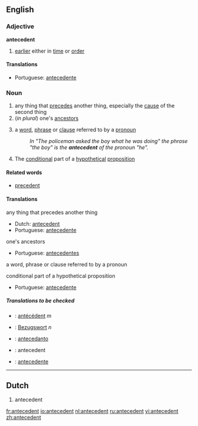 ==English==
===Adjective===
'''antecedent'''
# [[earlier]] either in [[time]] or [[order]]

====Translations====
{{top}}
{{mid}}
*Portuguese: [[antecedente]]
{{bottom}}

===Noun===
{{en-noun}}

# any thing that [[precede]]s another thing, especially the [[cause]] of the second thing
#(''in plural'') one's [[ancestor]]s
#{{grammar}} a [[word]], [[phrase]] or [[clause]] referred to by a [[pronoun]]
#: ''In "The policeman asked the boy what he was doing" the phrase "the boy" is the '''antecedent''' of the pronoun "he".''
#{{logic}} The [[conditional]] part of a [[hypothetical]] [[proposition]]
{{wikipedia}}

====Related words====
* [[precedent]]

====Translations====
;any thing that precedes another thing
{{top}}
{{mid}}
*Dutch: [[antecedent]] {{n}}
*Portuguese: [[antecedente]] {{m}}
{{bottom}}

;one's ancestors
{{top}}
{{mid}}
*Portuguese: [[antecedentes]] {{m}} {{p}}
{{bottom}}

;a word, phrase or clause referred to by a pronoun
{{top}}
{{mid}}
{{bottom}}

;conditional part of a hypothetical proposition
{{top}}
{{mid}}
*Portuguese: [[antecedente]] {{m}}
{{bottom}}

=====Translations to be checked=====
{{checktrans}}
*{{ttbc|French}}: [[antécédent]] ''m''
*{{ttbc|German}}: [[Bezugswort]] ''n''
*{{ttbc|Ido}} : [[antecedanto]]
*{{ttbc|Latin}}: antecedent
*{{ttbc|Spanish}}: [[antecedente]]
----

==Dutch==
# antecedent

[[fr:antecedent]]
[[io:antecedent]]
[[nl:antecedent]]
[[ru:antecedent]]
[[vi:antecedent]]
[[zh:antecedent]]